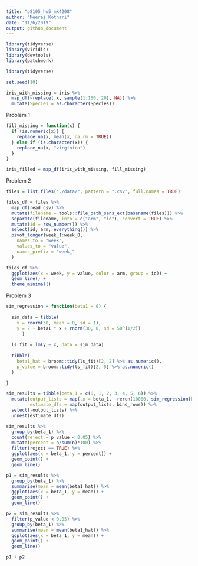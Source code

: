 ```yaml
---
title: "p8105_hw5_mk4208"
author: "Meeraj Kothari"
date: "11/6/2019"
output: github_document
---
```


```r
library(tidyverse)
library(viridis)
library(devtools)
library(patchwork)
```


```r
library(tidyverse)

set.seed(10)

iris_with_missing = iris %>% 
  map_df(~replace(.x, sample(1:150, 20), NA)) %>%
  mutate(Species = as.character(Species))
```

Problem 1

```r
fill_missing = function(x) {
  if (is.numeric(x)) {
    replace_na(x, mean(x, na.rm = TRUE))
  } else if (is.character(x)) {
    replace_na(x, "virginica")
  }
}

iris_filled = map_df(iris_with_missing, fill_missing)
```

Problem 2 

```r
files = list.files("./data/", pattern = ".csv", full.names = TRUE)

files_df = files %>% 
  map_df(read_csv) %>% 
  mutate(filename = tools::file_path_sans_ext(basename(files))) %>%
  separate(filename, into = c("arm", "id"), convert = TRUE) %>% 
  mutate(id = row_number()) %>%
  select(id, arm, everything()) %>%
  pivot_longer(week_1:week_8,
    names_to = "week",
    values_to = "value",
    names_prefix = "week_"
  ) 

files_df %>% 
  ggplot(aes(x = week, y = value, color = arm, group = id)) +
  geom_line() + 
  theme_minimal() 
```

Problem 3 

```r
sim_regression = function(beta1 = 0) {
  
  sim_data = tibble(
    x = rnorm(30, mean = 0, sd = 1),
    y = 2 + beta1 * x + rnorm(30, 0, sd = 50^(1/2))
      )
  
  ls_fit = lm(y ~ x, data = sim_data)
  
  tibble(
    beta1_hat = broom::tidy(ls_fit)[2, 2] %>% as.numeric(),
    p_value = broom::tidy(ls_fit)[2, 5] %>% as.numeric()
  )

}
```


```r
sim_results = tibble(beta_1 = c(0, 1, 2, 3, 4, 5, 6)) %>% 
  mutate(output_lists = map(.x = beta_1, ~rerun(10000, sim_regression(beta1 = .x))),
         estimate_dfs = map(output_lists, bind_rows)) %>%
  select(-output_lists) %>%
  unnest(estimate_dfs)
```

```r
sim_results %>% 
  group_by(beta_1) %>%
  count(reject = p_value < 0.05) %>% 
  mutate(percent = n/sum(n)*100) %>% 
  filter(reject == TRUE) %>%
  ggplot(aes(x = beta_1, y = percent)) +
  geom_point() + 
  geom_line()
```

```r
p1 = sim_results %>% 
  group_by(beta_1) %>%
  summarise(mean = mean(beta1_hat)) %>% 
  ggplot(aes(x = beta_1, y = mean)) + 
  geom_point() + 
  geom_line()

p2 = sim_results %>% 
  filter(p_value < 0.05) %>% 
  group_by(beta_1) %>%
  summarise(mean = mean(beta1_hat)) %>% 
  ggplot(aes(x = beta_1, y = mean)) + 
  geom_point() +
  geom_line()

p1 + p2
```

